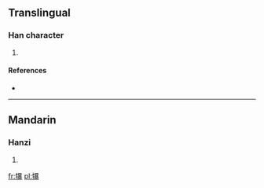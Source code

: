 ==Translingual==

===Han character===
{{Han char|rn=93|rad=牛|as=15|sn=19|four=2653<sub>2</sub>|canj=竹手日廿水 (HQATE)}}

# {{defn|Han|sort=牛15}}

====References====
* {{Han ref|kx=0705.040|dkj=20205|dj=1117.310|hdz=31821.060|uh=72A6|ud=29350|bh=F26F|bd=62063}}

----

==Mandarin==

===Hanzi===
{{cmn-hanzi|pin=[[bào]] ([[bao4]])|wg=pao<sup>4</sup>}}

# {{defn|Mandarin|sort=牛15}}

[[fr:犦]]
[[pl:犦]]